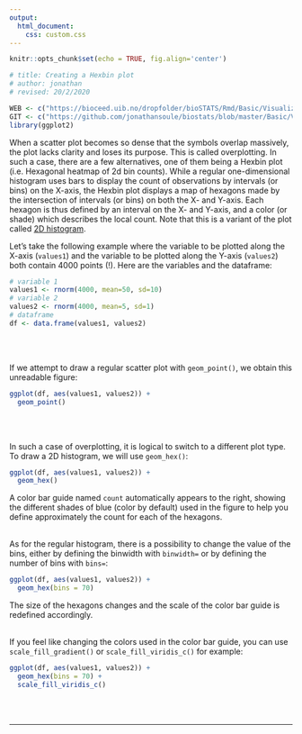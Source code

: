 ```yaml
---
output:
  html_document:
    css: custom.css
--- 
```


```r
knitr::opts_chunk$set(echo = TRUE, fig.align='center')

# title: Creating a Hexbin plot
# author: jonathan
# revised: 20/2/2020 

WEB <- c("https://bioceed.uib.no/dropfolder/bioSTATS/Rmd/Basic/Visualizing/Simple/hexbin.html")
GIT <- c("https://github.com/jonathansoule/biostats/blob/master/Basic/Visualizing/Simple/hexbin.Rmd")
library(ggplot2)
```
When a scatter plot becomes so dense that the symbols overlap massively, the plot lacks clarity and loses its purpose. This is called overplotting. In such a case, there are a few alternatives, one of them being a Hexbin plot (i.e. Hexagonal heatmap of 2d bin counts). While a regular one-dimensional histogram uses bars to display the count of observations by intervals (or bins) on the X-axis, the Hexbin plot displays a map of hexagons made by the intersection of intervals (or bins) on both the X- and Y-axis. Each hexagon is thus defined by an interval on the X- and Y-axis, and a color (or shade) which describes the local count. Note that this is a variant of the plot called [2D histogram](https://biostats.w.uib.no/creating-a-2d-histogram/){target="_blank"}.

Let's take the following example where the variable to be plotted along the X-axis (`values1`) and the variable to be plotted along the Y-axis (`values2`) both contain 4000 points (!). Here are the variables and the dataframe:
```r
# variable 1
values1 <- rnorm(4000, mean=50, sd=10)
# variable 2
values2 <- rnorm(4000, mean=5, sd=1)
# dataframe
df <- data.frame(values1, values2)
```
<br/><br/>

If we attempt to draw a regular scatter plot with `geom_point()`, we obtain this unreadable figure:
```r
ggplot(df, aes(values1, values2)) +
  geom_point()
```
<br/><br/>

In such a case of overplotting, it is logical to switch to a different plot type.
To draw a 2D histogram, we will use `geom_hex()`:
```r
ggplot(df, aes(values1, values2)) +
  geom_hex()  
```

A color bar guide named `count` automatically appears to the right, showing the different shades of blue (color by default) used in the figure to help you define approximately the count for each of the hexagons.
<br/><br/>

As for the regular histogram, there is a possibility to change the value of the bins, either by defining the binwidth with `binwidth=` or by defining the number of bins with `bins=`:
```r
ggplot(df, aes(values1, values2)) +
  geom_hex(bins = 70)  
```
The size of the hexagons changes and the scale of the color bar guide is redefined accordingly.
<br/><br/>

If you feel like changing the colors used in the color bar guide, you can use `scale_fill_gradient()` or `scale_fill_viridis_c()` for example:
```r
ggplot(df, aes(values1, values2)) +
  geom_hex(bins = 70) + 
  scale_fill_viridis_c()
```
<br/><br/>


***
<!-- UNCOMMENT TO ACTIVATE
Get the Rmarkdown file corresponding to this page on [GitHub](`r GIT`){target="_blank"}.
-->
